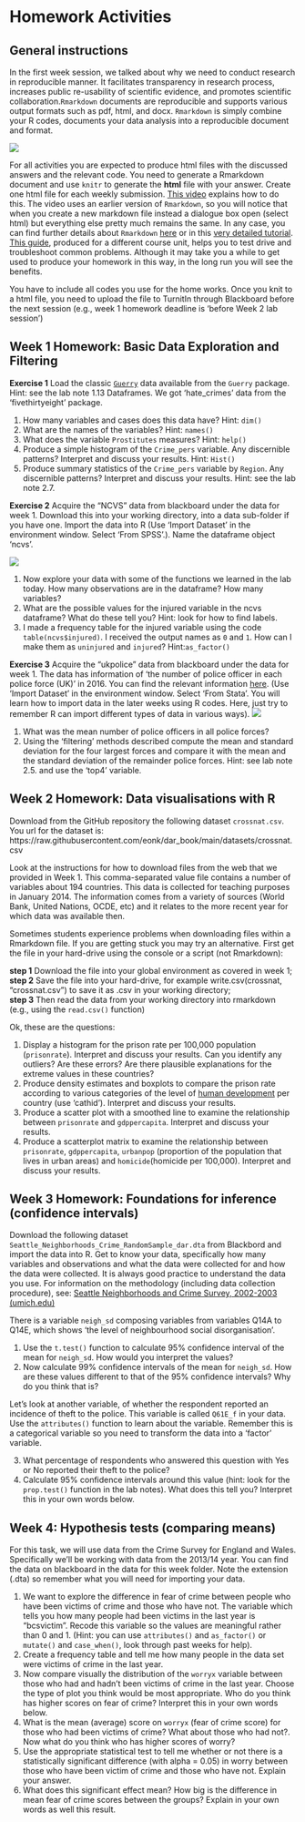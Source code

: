 # Homework Activities

## General instructions

In the first week session, we talked about why we need to conduct research in reproducible manner. It facilitates transparency in research process, increases public re-usability of scientific evidence, and promotes scientific collaboration.`Rmarkdown` documents are reproducible and supports various output formats such as pdf, html, and docx. `Rmarkdown` is simply combine your R codes, documents your data analysis into a reproducible document and format.

![](imgs/rmarkdown.png)

For all activities you are expected to produce html files with the discussed answers and the relevant code. You need to generate a Rmarkdown document and use `knitr` to generate the **html** file with your answer. Create one html file for each weekly submission. [This video](https://www.youtube.com/watch?v=-apyD5f9nwg) explains how to do this. The video uses an earlier version of `Rmarkdown`, so you will notice that when you create a new markdown file instead a dialogue box open (select html) but everything else pretty much remains the same. In any case, you can find further details about `Rmarkdown` [here](http://rmarkdown.rstudio.com/) or in this [very detailed tutorial](http://galahad.well.ox.ac.uk/repro/?utm_content=bufferc4efb&utm_medium=social&utm_source=twitter.com&utm_campaign=buffer). [This guide](http://stat545-ubc.github.io/block007_first-use-rmarkdown.html#troubleshooting), produced for a different course unit, helps you to test drive and troubleshoot common problems. Although it may take you a while to get used to produce your homework in this way, in the long run you will see the benefits.

You have to include all codes you use for the home works. Once you knit to a html file, you need to upload the file to TurnitIn through Blackboard before the next session (e.g., week 1 homework deadline is 'before Week 2 lab session')

## Week 1 Homework: Basic Data Exploration and Filtering

**Exercise 1**
Load the classic [`Guerry`](https://en.wikipedia.org/wiki/Andr%C3%A9-Michel_Guerry) data available from the `Guerry` package. Hint: see the lab note 1.13 Dataframes. We got 'hate_crimes' data from the 'fivethirtyeight' package.

1) How many variables and cases does this data have? Hint: `dim()`
2) What are the names of the variables? Hint: `names()`
3) What does the variable `Prostitutes` measures? Hint: `help()`
4) Produce a simple histogram of the `Crime_pers` variable. Any discernible patterns? Interpret and discuss your results. Hint: `Hist()`
5) Produce summary statistics of the `Crime_pers` variable by `Region`. Any discernible patterns? Interpret and discuss your results. Hint: see the lab note 2.7. 

**Exercise 2**
Acquire the “NCVS” data from blackboard under the data for week 1. Download this into your working directory, into a data sub-folder if you have one. Import the data into R (Use 'Import Dataset' in the environment window. Select 'From SPSS'.). Name the dataframe object ‘ncvs’.

![](imgs/hwimport.png)

1) Now explore your data with some of the functions we learned in the lab today. How many observations are in the dataframe? How many variables?
2) What are the possible values for the injured variable in the ncvs dataframe? What do these tell you? Hint: look for how to find labels. 
3) I made a frequency table for the injured variable using the code `table(ncvs$injured)`. I received the output names as `0` and `1`. How can I make them as `uninjured` and `injured`? Hint:`as_factor()`

**Exercise 3**
Acquire the “ukpolice” data from blackboard under the data for week 1. The data has information of 'the number of police officer in each police force (UK)' in 2016. You can find the relevant information [here](https://en.wikipedia.org/wiki/List_of_police_forces_of_the_United_Kingdom). (Use 'Import Dataset' in the environment window. Select 'From Stata'. You will learn how to import data in the later weeks using R codes. Here, just try to remember R can import different types of data in various ways).
![](imgs/hwimport2.png)

1) What was the mean number of police officers in all police forces? 
2) Using the 'filtering' methods described compute the mean and standard deviation for the four largest forces and compare it with the mean and the standard deviation of the remainder police forces. Hint: see lab note 2.5. and use the 'top4' variable.


## Week 2 Homework: Data visualisations with R

Download from the GitHub repository the following dataset `crossnat.csv`. You url for the dataset is: https://raw.githubusercontent.com/eonk/dar_book/main/datasets/crossnat.csv

Look at the instructions for how to download files from the web that we provided in Week 1. This comma-separated value file contains a number of variables about 194 countries. This data is collected for teaching purposes in January 2014. The information comes from a variety of sources (World Bank, United Nations, OCDE, etc) and it relates to the more recent year for which data was available then.

Sometimes students experience problems when downloading files within a Rmarkdown file. If you are getting stuck you may try an alternative. First get the file in your hard-drive using the console or a script (not Rmarkdown):

**step 1** Download the file into your global environment as covered in week 1;  
**step 2** Save the file into your hard-drive, for example write.csv(crossnat, "crossnat.csv") to save it as .csv in your working directory;    
**step 3** Then read the data from your working directory into rmarkdown (e.g., using the `read.csv()` function)     

Ok, these are the questions:

1) Display a histogram for the prison rate per 100,000 population (`prisonrate`). Interpret and discuss your results. Can you identify any outliers? Are these errors? Are there plausible explanations for the extreme values in these countries?    
2) Produce density estimates and boxplots to compare the prison rate according to various categories of the level of [human development](http://hdr.undp.org/en/content/human-development-index-hdi) per country (use 'cathid'). Interpret and discuss your results.      
3) Produce a scatter plot with a smoothed line to examine the relationship between `prisonrate` and `gdppercapita`. Interpret and discuss your results.    
4) Produce a scatterplot matrix to examine the relationship between `prisonrate`, `gdppercapita`, `urbanpop` (proportion of the population that lives in urban areas) and `homicide`(homicide per 100,000). Interpret and discuss your results.     

## Week 3 Homework: Foundations for inference (confidence intervals)

Download the following dataset `Seattle_Neighborhoods_Crime_RandomSample_dar.dta` from Blackbord and import the data into R. Get to know your data, specifically how many variables and observations and what the data were collected for and how the data were collected. It is always good practice to understand the data you use. For information on the methodology (including data collection procedure), see: [Seattle Neighborhoods and Crime Survey, 2002-2003 (umich.edu)](https://www.icpsr.umich.edu/web/ICPSR/studies/28701/summary)

There is a variable `neigh_sd` composing variables from variables Q14A to Q14E, which shows 'the level of neighbourhood social disorganisation'.    

1) Use the `t.test()` function to calculate 95% confidence interval of the mean for `neigh_sd`. How would you interpret the values?             
2) Now calculate 99% confidence intervals of the mean for `neigh_sd`. How are these values different to that of the 95% confidence intervals? Why do you think that is?   

Let’s look at another variable, of whether the respondent reported an incidence of theft to the police. This variable is called `Q61E_f` in your data. Use the `attributes()` function to learn about the variable. Remember this is a categorical variable so you need to transform the data into a 'factor' variable.    

3) What percentage of respondents who answered this question with Yes or No reported their theft to the police?   
4) Calculate 95% confidence intervals around this value (hint: look for the `prop.test()` function in the lab notes). What does this tell you? Interpret this in your own words below.

## Week 4: Hypothesis tests (comparing means)

For this task, we will use data from the Crime Survey for England and Wales. Specifically we’ll be working with data from the 2013/14 year. You can find the data on blackboard in the data for this week folder. Note the extension (.dta) so remember what you will need for importing your data.

1) We want to explore the difference in fear of crime between people who have been victims of crime and those who have not. The variable which tells you how many people had been victims in the last year is “bcsvictim”. Recode this variable so the values are meaningful rather than 0 and 1.  (Hint: you can use `attributes()` and `as_factor()` or `mutate()` and `case_when()`, look through past weeks for help).     
2) Create a frequency table and tell me how many people in the data set were victims of crime in the last year.     
3) Now compare visually the distribution of the `worryx` variable between those who had and hadn’t been victims of crime in the last year. Choose the type of plot you think would be most appropriate. Who do you think has higher scores on fear of crime? Interpret this in your own words below.      
4) What is the mean (average) score on `worryx` (fear of crime score) for those who had been victims of crime? What about those who had not?. Now what do you think who has higher scores of worry?   
5) Use the appropriate statistical test to tell me whether or not there is a statistically significant difference (with alpha = 0.05) in worry between those who have been victim of crime and those who have not. Explain your answer.    
6) What does this significant effect mean? How big is the difference in mean fear of crime scores between the groups? Explain in your own words as well this result. 